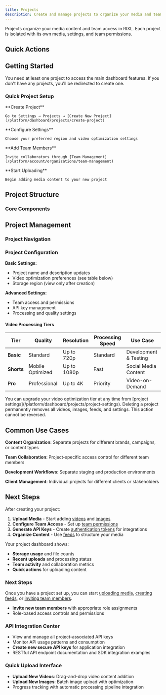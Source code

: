 ```yaml
---
title: Projects
description: Create and manage projects to organize your media and team access.
---
```



Projects organize your media content and team access in RIXL. Each project is isolated with its own media, settings, and team permissions.

## Quick Actions

<div className="grid gap-6 sm:grid-cols-2">
  <InteractiveCard
    title="Create Project"
    description="Set up a new project to organize your media and team access."
    href="/platform/dashboard/projects/create-project"
    icon="FolderPlus"
  />
  <InteractiveCard
    title="Project Settings"
    description="Configure project preferences, optimization settings, and team access."
    href="/platform/dashboard/projects/project-settings"
    icon="Settings"
  />
</div>

## Getting Started

<Callout type="info">
You need at least one project to access the main dashboard features. If you don't have any projects, you'll be redirected to create one.
</Callout>

### **Quick Project Setup**
<Steps>
  <Step>
    **Create Project**
    
    Go to Settings → Projects → [Create New Project](/platform/dashboard/projects/create-project)
  </Step>
  <Step>
    **Configure Settings**
    
    Choose your preferred region and video optimization settings
  </Step>
  <Step>
    **Add Team Members**
    
    Invite collaborators through [Team Management](/platform/account/organizations/team-management)
  </Step>
  <Step>
    **Start Uploading**
    
    Begin adding media content to your new project
  </Step>
</Steps>

## Project Structure

### Core Components

<div className="grid gap-6 sm:grid-cols-2 lg:grid-cols-4 mt-6">
  <InfoCard 
    title="Media Storage" 
    description="Videos, images, and other content organized within the project"
    icon="Archive"
  />
  <InfoCard 
    title="Team Access" 
    description="Organization members who can access this project"
    icon="Users"
  />
  <InfoCard 
    title="Processing Settings" 
    description="Video optimization preferences and quality tiers"
    icon="Settings"
  />
  <InfoCard 
    title="API Keys" 
    description="Project-specific access credentials for integrations"
    icon="Key"
  />
</div>

## Project Management

### Project Navigation

<div className="grid gap-6 sm:grid-cols-3 mt-6">
  <InfoCard 
    title="Project Switching" 
    description="Use the project selector in the dashboard sidebar to switch between your projects"
    icon="Workflow"
  />
  <InfoCard 
    title="Dashboard Context" 
    description="The main dashboard will show content for the currently selected project"
    icon="BarChart3"
  />
  <InfoCard 
    title="Isolated Content" 
    description="Each project maintains separate media, settings, and team access"
    icon="Shield"
  />
</div>

### Project Configuration

**Basic Settings:**
- Project name and description updates
- Video optimization preferences (see table below)
- Storage region (view only after creation)

**Advanced Settings:**
- Team access and permissions
- API key management
- Processing and quality settings

#### Video Processing Tiers

| Tier       | Quality          | Resolution  | Processing Speed | Use Case              |
|------------|------------------|-------------|------------------|-----------------------|
| **Basic**  | Standard         | Up to 720p  | Standard         | Development & Testing |
| **Shorts** | Mobile Optimized | Up to 1080p | Fast             | Social Media Content  |
| **Pro**    | Professional     | Up to 4K    | Priority         | Video-on-Demand       |

<Callout type="info">
You can upgrade your video optimization tier at any time from [project settings](/platform/dashboard/projects/project-settings).
</Callout>

<Callout type="error" title="Project Deletion">
Deleting a project permanently removes all videos, images, feeds, and settings. This action cannot be reversed.
</Callout>

## Common Use Cases

**Content Organization**: Separate projects for different brands, campaigns, or content types

**Team Collaboration**: Project-specific access control for different team members

**Development Workflows**: Separate staging and production environments

**Client Management**: Individual projects for different clients or stakeholders

## Next Steps

After creating your project:
1. **Upload Media** - Start adding [videos](/platform/dashboard/media/upload-videos) and [images](/platform/dashboard/media/upload-images)
2. **Configure Team Access** - Set up [team permissions](/platform/account/organizations/team-management)
3. **Generate API Keys** - Create [authentication tokens](/platform/account/api-access/overview) for integrations
4. **Organize Content** - Use [feeds](/platform/dashboard/feeds/overview) to structure your media

Your project dashboard shows:

- **Storage usage** and file counts
- **Recent uploads** and processing status
- **Team activity** and collaboration metrics
- **Quick actions** for uploading content

### Next Steps

Once you have a project set up, you can start [uploading media](/platform/dashboard/media/overview),
[creating feeds](/platform/dashboard/feeds/overview), or [inviting team members](/platform/account/organizations/team-management).
- **Invite new team members** with appropriate role assignments
- Role-based access controls and permissions

### API Integration Center

- View and manage all project-associated API keys
- Monitor API usage patterns and consumption
- **Create new secure API keys** for application integration
- RESTful API endpoint documentation and SDK integration examples

### Quick Upload Interface

- **Upload New Videos**: Drag-and-drop video content addition
- **Upload New Images**: Batch image upload with optimization
- Progress tracking with automatic processing pipeline integration

[//]: # ([DIAGRAM NEEDED: Project architecture and workflow overview])
